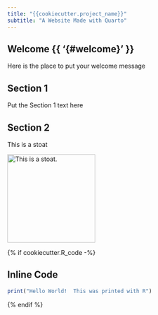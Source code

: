 ```yaml
---
title: "{{cookiecutter.project_name}}"
subtitle: "A Website Made with Quarto"
---
```


## Welcome  {{ '{#welcome}' }}

Here is the place to put your welcome message


## Section 1

Put the Section 1 text here

## Section 2

This is a stoat

[![This is a stoat.](https://britishwildlifecentre.co.uk/wp-content/uploads/2018/12/New-Website-Stoat-Pt-07-18.jpg){fig-alt="Stoat" width=200 fig-align="left"}](https://www.adfg.alaska.gov/static/education/wns/weasels.pdf "See Alaskan Weasels")

{% if cookiecutter.R_code -%}

## Inline Code


```r
print("Hello World!  This was printed with R")
```

{% endif %}